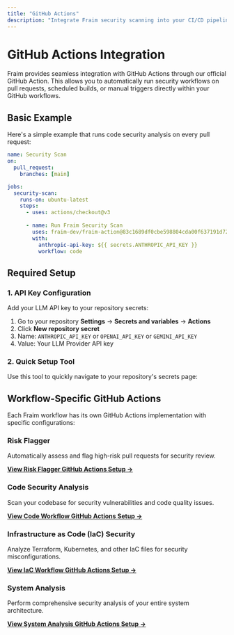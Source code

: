 ```yaml
---
title: "GitHub Actions"
description: "Integrate Fraim security scanning into your CI/CD pipeline with GitHub Actions"
---
```


# GitHub Actions Integration

Fraim provides seamless integration with GitHub Actions through our official GitHub Action. This allows you to automatically run security workflows on pull requests, scheduled builds, or manual triggers directly within your GitHub workflows.

## Basic Example

Here's a simple example that runs code security analysis on every pull request:

```yaml
name: Security Scan
on:
  pull_request:
    branches: [main]

jobs:
  security-scan:
    runs-on: ubuntu-latest
    steps:
      - uses: actions/checkout@v3
      
      - name: Run Fraim Security Scan
        uses: fraim-dev/fraim-action@83c1689df0cbe598804cda00f637191d72673daa
        with:
          anthropic-api-key: ${{ secrets.ANTHROPIC_API_KEY }}
          workflow: code
```

## Required Setup

### 1. API Key Configuration

Add your LLM API key to your repository secrets:

1. Go to your repository **Settings** → **Secrets and variables** → **Actions**
2. Click **New repository secret**
3. Name: `ANTHROPIC_API_KEY` or `OPENAI_API_KEY` or `GEMINI_API_KEY`
4. Value: Your LLM Provider API key

### 2. Quick Setup Tool

Use this tool to quickly navigate to your repository's secrets page:


<GitHubSecretsSetup />

## Workflow-Specific GitHub Actions

Each Fraim workflow has its own GitHub Actions implementation with specific configurations:

### Risk Flagger
Automatically assess and flag high-risk pull requests for security review.

[**View Risk Flagger GitHub Actions Setup →**](/workflows/risk_flagger#github-actions-integration)

### Code Security Analysis
Scan your codebase for security vulnerabilities and code quality issues.

[**View Code Workflow GitHub Actions Setup →**](/workflows/code#github-actions-integration)

### Infrastructure as Code (IaC) Security
Analyze Terraform, Kubernetes, and other IaC files for security misconfigurations.

[**View IaC Workflow GitHub Actions Setup →**](/workflows/iac#github-actions-integration)

### System Analysis
Perform comprehensive security analysis of your entire system architecture.

[**View System Analysis GitHub Actions Setup →**](/workflows/system_analysis#github-actions-integration)

